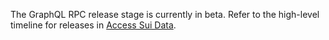 The GraphQL RPC release stage is currently in beta. Refer to the high-level timeline for releases in [Access Sui Data](/guides/developer/sui-101/data-serving.mdx).